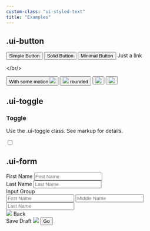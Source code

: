 ```yaml
---
custom-class: "ui-styled-text"
title: "Examples"
---
```


## .ui-button

<div class="ui-box ui-sandbox">
  <div class="flex gap-x-2">
    <button class="ui-button">
      Simple Button
    </button>
    <button class="ui-button --solid">
      Solid Button
    </button>
    <button class="ui-button --minimal">
      Minimal Button
    </button>
    <span class="ui-link ml-2">
      Just a link
    </span>
  </div>
</div>

</br/>

<div class="ui-box ui-sandbox">
  <div class="flex gap-x-2">
    <button class="ui-button --motion-forward">
      With some motion
      <img class="no-zoom" src="/icons/heroicons/arrow-right.svg" />
    </button>
    <button class="ui-button --rounded">
      <img src="/icons/heroicons/envelope-outline.svg" />
      rounded
    </button>
    <button class="ui-button --minimal">
      <img src="/icons/heroicons/envelope-outline.svg" />
    </button>
    <button class="ui-button --rounded --minimal">
      <img src="/icons/heroicons/ellipsis-horizontal.svg" />
    </button>
  </div>
</div>

## .ui-toggle

<div class="ui-box ui-sandbox not-prose ui-styled-text-unset">
  <div class="flex w-full justify-between">
    <div>
      <div class="ui-titlepair">
        <h3 class="--title">Toggle</h3>
        <p class="--description">Use the .ui-toggle class. See markup for details.</p>
      </div>
    </div>
    <div class="flex items-center">
      <label class="ui-toggle">
        <input type="checkbox" />
        <span class="--slider" />
      </label>
    </div>
  </div>
</div>

## .ui-form

<form id="form1" class="ui-box ui-sandbox ui-form" action="/docs">
  <div class="ui-tuple flex flex-col gap-y-1">
    <div class="grid grid-cols-2 gap-x-4">
      <div>
        <label for="first_name">First Name</label>
        <input id="first_name" type="text" placeholder="First Name" />
      </div>
      <div>
        <label for="last_name">Last Name</label>
        <input id="last_name" type="text" placeholder="Last Name" />
      </div>
    </div>
    <div>
      <label for="options">Input Group</label>
      <div class="ui-input-group">
        <input id="first_name" type="text" placeholder="First Name" />
        <input id="middle_name" type="text" placeholder="Middle Name" />
        <input id="last_name" type="text" placeholder="Last Name" />
      </div>
    </div>
  </div>

  <div class="--bottom">
    <div>
      <a class="ui-button --minimal --motion-backward">
        <img src="/icons/heroicons/arrow-left.svg" />
        Back
      </a>
    </div>
    <div class="flex gap-x-2">
      <a class="ui-button --motion-forward">
        Save Draft
        <img src="/icons/heroicons/paper-airplane-outline.svg" />
      </a>
      <button type="submit" class="ui-button --solid --motion-forward" form="form1">
        Go
      </button>
    </div>
  </div>
</form>